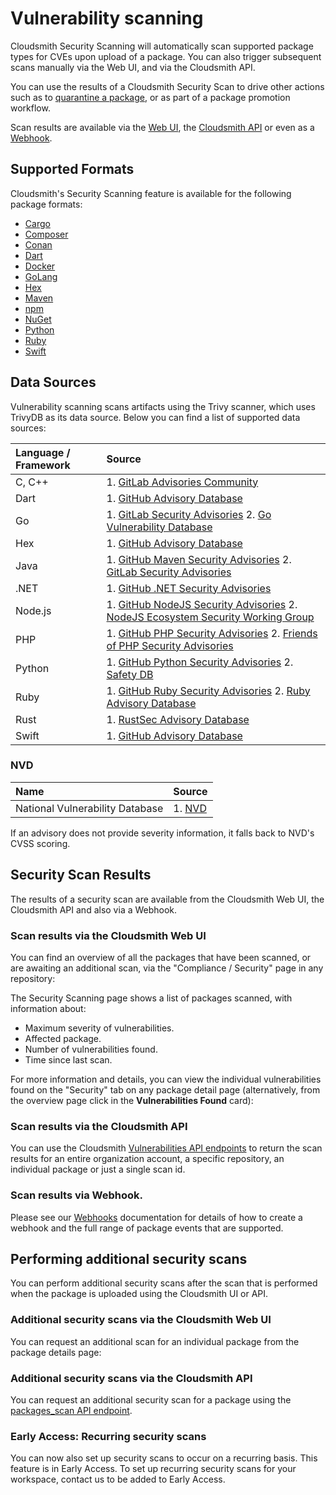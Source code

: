 

# Vulnerability scanning

Cloudsmith Security Scanning will automatically scan supported package types for CVEs upon upload of a package. You can also trigger subsequent scans manually via the Web UI, and via the Cloudsmith API. 

You can use the results of a Cloudsmith Security Scan to drive other actions such as to [quarantine a package](/artifact-management/package-quarantine), or as part of a package promotion workflow. 

Scan results are available via the [Web UI](#scan-results-via-the-cloudsmith-web-ui), the [Cloudsmith API](/api/vulnerabilities/read) or even as a [Webhook](/developer-tools/webhooks).

## Supported Formats

Cloudsmith's Security Scanning feature is available for the following package formats:

- [Cargo](/formats/cargo-registry) 
- [Composer](/formats/composer-repository) 
- [Conan](/formats/conan-repository)
- [Dart](/formats/dart-repository)
- [Docker](/formats/docker-registry) 
- [GoLang](/formats/go-registry)
- [Hex](/formats/hex-repository)
- [Maven](/formats/maven-repository)
- [npm](/formats/npm-registry) 
- [NuGet](/formats/nuget-feed) 
- [Python](/formats/python-repository) 
- [Ruby](/formats/ruby-repository) 
- [Swift](/formats/swift-registry)

## Data Sources

Vulnerability scanning scans artifacts using the Trivy scanner, which uses TrivyDB as its data source. Below you can find a list of supported data sources:

| Language / Framework | Source                                                                                                                                                                                     |
| :------------------- | :----------------------------------------------------------------------------------------------------------------------------------------------------------------------------------------- |
| C, C++               | 1. [GitLab Advisories Community](https://gitlab.com/gitlab-org/advisories-community)                                                                                                       |
| Dart                 | 1. [GitHub Advisory Database](https://github.com/advisories?query=ecosystem%3Apub)                                                                                                         |
| Go                   | 1. [GitLab Security Advisories](https://gitlab.com/gitlab-org/advisories-community) 2. [Go Vulnerability Database](https://pkg.go.dev/vuln/)                                               |
| Hex                  | 1. [GitHub Advisory Database](https://github.com/advisories?query=ecosystem%3Aerlang)                                                                                                      |
| Java                 | 1. [GitHub Maven Security Advisories](https://github.com/advisories?query=ecosystem%3Amaven) 2. [GitLab Security Advisories](https://gitlab.com/gitlab-org/advisories-community)           |
| .NET                 | 1. [GitHub .NET Security Advisories](https://github.com/advisories?query=ecosystem%3Anuget)                                                                                                |
| Node.js              | 1. [GitHub NodeJS Security Advisories](https://github.com/advisories?query=ecosystem%3Anpm) 2. [NodeJS Ecosystem Security Working Group](https://github.com/nodejs/security-wg)            |
| PHP                  | 1. [GitHub PHP Security Advisories](https://github.com/advisories?query=ecosystem%3Acomposer) 2. [Friends of PHP Security Advisories](https://github.com/FriendsOfPHP/security-advisories) |
| Python               | 1. [GitHub Python Security Advisories](https://github.com/advisories?query=ecosystem%3Apip) 2. [Safety DB](https://github.com/pyupio/safety-db)                                            |
| Ruby                 | 1. [GitHub Ruby Security Advisories](https://github.com/advisories?query=ecosystem%3Arubygems) 2. [Ruby Advisory Database](https://github.com/rubysec/ruby-advisory-db)                    |
| Rust                 | 1. [RustSec Advisory Database](https://github.com/RustSec/advisory-db)                                                                                                                     |
| Swift                | 1. [GitHub Advisory Database](https://github.com/advisories?query=ecosystem%3Aswift)                                                                                                       |

### NVD

| Name                            | Source                          |
| :------------------------------ | :------------------------------ |
| National Vulnerability Database | 1. [NVD](https://nvd.nist.gov/) |

If an advisory does not provide severity information, it falls back to NVD's CVSS scoring.

## Security Scan Results

The results of a security scan are available from the Cloudsmith Web UI, the Cloudsmith API and also via a Webhook. 

### Scan results via the Cloudsmith Web UI

You can find an overview of all the packages that have been scanned, or are awaiting an additional scan, via the "Compliance / Security" page in any repository: 

<BlockImage src={scans_repo_overview} alt=""></BlockImage>

The Security Scanning page shows a list of packages scanned, with information about:
- Maximum severity of vulnerabilities.
- Affected package.
- Number of vulnerabilities found.
- Time since last scan.

For more information and details, you can view the individual vulnerabilities found on the "Security" tab on any package detail page (alternatively, from the overview page click in the **Vulnerabilities Found** card): 

<BlockImage src={package_vulns} alt=""></BlockImage>

### Scan results via the Cloudsmith API

You can use the Cloudsmith [Vulnerabilities API endpoints](/api/vulnerabilities/namespace/list) to return the scan results for an entire organization account, a specific repository, an individual package or just a single scan id. 

### Scan results via Webhook.

Please see our [Webhooks](/developer-tools/webhooks) documentation for details of how to create a webhook and the full range of package events that are supported. 

## Performing additional security scans

You can perform additional security scans after the scan that is performed when the package is uploaded using the Cloudsmith UI or API. 

### Additional security scans via the Cloudsmith Web UI

You can request an additional scan for an individual package from the package details page: 

<BlockImage src={additional_scan} alt=""></BlockImage>

### Additional security scans via the Cloudsmith API

You can request an additional security scan for a package using the [packages_scan API endpoint](/api/packages/scan).

### Early Access: Recurring security scans

You can now also set up security scans to occur on a recurring basis. This feature is in Early Access. To set up recurring security scans for your workspace, contact us to be added to Early Access.
